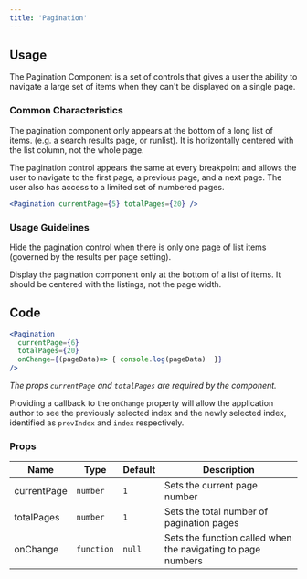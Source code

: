 ```yaml
---
title: 'Pagination'
---
```


## Usage

The Pagination Component is a set of controls that gives a user the ability to navigate a large set of items when they can't be displayed on a single page.

### Common Characteristics

The pagination component only appears at the bottom of a long list of items. (e.g. a search results page, or runlist). It is horizontally centered with the list column, not the whole page.

The pagination control appears the same at every breakpoint and allows the user to navigate to the first page, a previous page, and a next page. The user also has access to a limited set of numbered pages.

```jsx live
<Pagination currentPage={5} totalPages={20} />
```

### Usage Guidelines

Hide the pagination control when there is only one page of list items (governed by the results per page setting).

Display the pagination component only at the bottom of a list of items. It should be centered with the listings, not the page width.

## Code

```jsx live
<Pagination
  currentPage={6}
  totalPages={20}
  onChange={(pageData)=> { console.log(pageData)  }}
/>
```

_The props `currentPage` and `totalPages` are required by the component._

Providing a callback to the `onChange` property will allow the application
author to see the previously selected index and the newly selected index,
identified as `prevIndex` and `index` respectively.

### Props

| Name        | Type       | Default                   | Description
| ----------- | -----------| ------------------------- | ----------------------
| currentPage | `number`   | `1`                       | Sets the current page number
| totalPages  | `number`   | `1`                       | Sets the total number of pagination pages
| onChange    | `function` | `null`                    | Sets the function called when the navigating to page numbers
